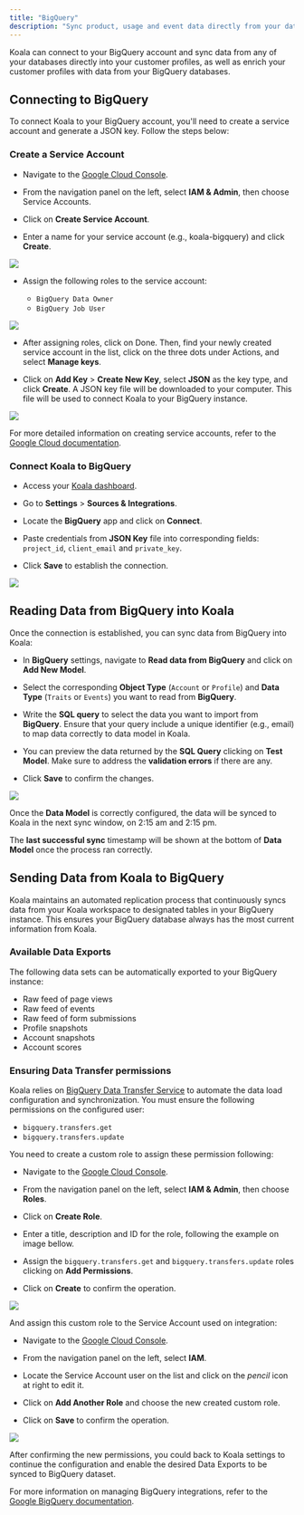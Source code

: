 ```yaml
---
title: "BigQuery"
description: "Sync product, usage and event data directly from your data warehouse."
---
```


Koala can connect to your BigQuery account and sync data from any of your databases directly into your customer profiles, as well as enrich your customer profiles with data from your BigQuery databases.

## Connecting to BigQuery

To connect Koala to your BigQuery account, you'll need to create a service account and generate a JSON key. Follow the steps below:

### Create a Service Account

- Navigate to the [Google Cloud Console](https://console.cloud.google.com).

- From the navigation panel on the left, select **IAM & Admin**, then choose Service Accounts.

- Click on **Create Service Account**.

- Enter a name for your service account (e.g., koala-bigquery) and click **Create**.

![](/images/bigquery/gc-service-account-1.png)

- Assign the following roles to the service account:

  - <code>BigQuery Data Owner</code>
  - <code>BigQuery Job User</code>

![](/images/bigquery/gc-service-account-2.png)

- After assigning roles, click on Done. Then, find your newly created service account in the list, click on the three dots under Actions, and select **Manage keys**.

- Click on **Add Key** > **Create New Key**, select **JSON** as the key type, and click **Create**. A JSON key file will be downloaded to your computer. This file will be used to connect Koala to your BigQuery instance.

![](/images/bigquery/gc-service-account-3.png)

For more detailed information on creating service accounts, refer to the [Google Cloud documentation](https://cloud.google.com/docs).

### Connect Koala to BigQuery

- Access your [Koala dashboard](https://app.getkoala.com).

- Go to **Settings** > **Sources & Integrations**.

- Locate the **BigQuery** app and click on **Connect**.

- Paste credentials from **JSON Key** file into corresponding fields: `project_id`, `client_email` and `private_key`.

- Click **Save** to establish the connection.

![](/images/bigquery/app-settings.png)

## Reading Data from BigQuery into Koala

Once the connection is established, you can sync data from BigQuery into Koala:

- In **BigQuery** settings, navigate to **Read data from BigQuery** and click on **Add New Model**.

- Select the corresponding **Object Type** (`Account` or `Profile`) and **Data Type** (`Traits` or `Events`) you want to read from **BigQuery**.

- Write the **SQL query** to select the data you want to import from **BigQuery**. Ensure that your query include a unique identifier (e.g., email) to map data correctly to data model in Koala.

- You can preview the data returned by the **SQL Query** clicking on **Test Model**. Make sure to address the **validation errors** if there are any.

- Click **Save** to confirm the changes.

![](/images/bigquery/app-data-model.png)

Once the **Data Model** is correctly configured, the data will be synced to Koala in the next sync window, on 2:15 am and 2:15 pm.

The **last successful sync** timestamp will be shown at the bottom of **Data Model** once the process ran correctly.

## Sending Data from Koala to BigQuery

Koala maintains an automated replication process that continuously syncs data from your Koala workspace to designated tables in your BigQuery instance. This ensures your BigQuery database always has the most current information from Koala.

### Available Data Exports

The following data sets can be automatically exported to your BigQuery instance:
- Raw feed of page views
- Raw feed of events
- Raw feed of form submissions
- Profile snapshots
- Account snapshots
- Account scores

### Ensuring Data Transfer permissions

Koala relies on [BigQuery Data Transfer Service](https://cloud.google.com/bigquery/docs/dts-introduction) to automate the data load configuration and synchronization.
You must ensure the following permissions on the configured user:
- `bigquery.transfers.get`
- `bigquery.transfers.update`

You need to create a custom role to assign these permission following:

- Navigate to the [Google Cloud Console](https://console.cloud.google.com).

- From the navigation panel on the left, select **IAM & Admin**, then choose **Roles**.

- Click on **Create Role**.

- Enter a title, description and ID for the role, following the example on image bellow.

- Assign the `bigquery.transfers.get` and `bigquery.transfers.update` roles clicking on **Add Permissions**.

- Click on **Create** to confirm the operation.

![](/images/bigquery/gc-custom-role.png)

And assign this custom role to the Service Account used on integration:

- Navigate to the [Google Cloud Console](https://console.cloud.google.com).

- From the navigation panel on the left, select **IAM**.

- Locate the Service Account user on the list and click on the _pencil_ icon at right to edit it.

- Click on **Add Another Role** and choose the new created custom role.

- Click on **Save** to confirm the operation.

![](/images/bigquery/gc-add-permission.png)

After confirming the new permissions, you could back to Koala settings to continue the configuration and enable the desired Data Exports to be synced to BigQuery dataset.

For more information on managing BigQuery integrations, refer to the [Google BigQuery documentation](https://cloud.google.com/bigquery/docs).
